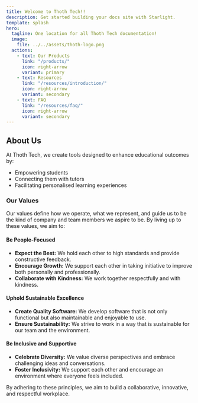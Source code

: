 ```yaml
---
title: Welcome to Thoth Tech!!
description: Get started building your docs site with Starlight.
template: splash
hero:
  tagline: One location for all Thoth Tech documentation!
  image:
    file: ../../assets/thoth-logo.png
  actions:
    - text: Our Products
      link: "/products/"
      icon: right-arrow
      variant: primary
    - text: Resources
      link: "/resources/introduction/"
      icon: right-arrow
      variant: secondary
    - text: FAQ
      link: "/resources/faq/"
      icon: right-arrow
      variant: secondary
---
```



## About Us

<Card title="Thoth Tech Mission">

At Thoth Tech, we create tools designed to enhance educational outcomes by:

- Empowering students
- Connecting them with tutors
- Facilitating personalised learning experiences

### Our Values

Our values define how we operate, what we represent, and guide us to be the kind of company and team
members we aspire to be. By living up to these values, we aim to:

#### Be People-Focused

- **Expect the Best:** We hold each other to high standards and provide constructive feedback.
- **Encourage Growth:** We support each other in taking initiative to improve both personally and
  professionally.
- **Collaborate with Kindness:** We work together respectfully and with kindness.

#### Uphold Sustainable Excellence

- **Create Quality Software:** We develop software that is not only functional but also maintainable
  and enjoyable to use.
- **Ensure Sustainability:** We strive to work in a way that is sustainable for our team and the
  environment.

#### Be Inclusive and Supportive

- **Celebrate Diversity:** We value diverse perspectives and embrace challenging ideas and
  conversations.
- **Foster Inclusivity:** We support each other and encourage an environment where everyone feels
  included.

By adhering to these principles, we aim to build a collaborative, innovative, and respectful
workplace.

</Card>

<LinkCard
  title="Site Introduction"
  description="Get to know what this site is all about."
  href="/resources/introduction/"
/>
<LinkCard
  title="Onboarding Hub"
  description="Get started with Thoth Tech!"
  href="/resources/onboarding-hub/thothtech-onboarding-doc/"
/>
<LinkCard
  title="Documentation"
  description="Thoth Tech guides and templates."
  href="/resources/documenting-for-thoth-tech/"
/>
